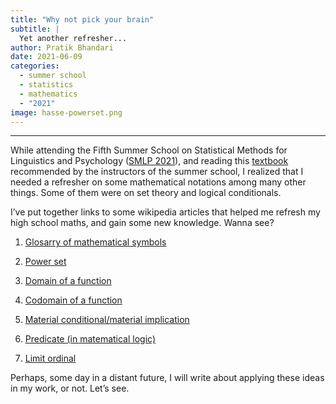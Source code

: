 ```yaml
---
title: "Why not pick your brain"
subtitle: |
  Yet another refresher...
author: Pratik Bhandari
date: 2021-06-09
categories:
  - summer school
  - statistics
  - mathematics
  - "2021"
image: hasse-powerset.png
---
```


<!-- Oh, so some links brought you here. Cool.\ -->

***

While attending the Fifth Summer School on Statistical Methods for Linguistics and Psychology ([SMLP 2021](https://vasishth.github.io/smlp2021/)), and reading this [textbook](https://vasishth.github.io/bayescogsci/book/) recommended by the instructors of the summer school, I realized that I needed a refresher on some mathematical notations among many other things. Some of them were on set theory and logical conditionals.

I've put together links to some wikipedia articles that helped me refresh my high school maths, and gain some new knowledge. Wanna see?

1.  [Glosarry of mathematical symbols](https://en.wikipedia.org/wiki/Glossary_of_mathematical_symbols)

2.  [Power set](https://en.wikipedia.org/wiki/Power_set)

3.  [Domain of a function](https://en.wikipedia.org/wiki/Domain_of_a_function)

4.  [Codomain of a function](https://en.wikipedia.org/wiki/Codomain)

5.  [Material conditional/material implication](https://en.wikipedia.org/wiki/Material_conditional)

6.  [Predicate (in matematical logic)](https://en.wikipedia.org/wiki/Predicate_(mathematical_logic))

7.  [Limit ordinal](https://en.wikipedia.org/wiki/Limit_ordinal)

Perhaps, some day in a distant future, I will write about applying these ideas in my work, or not. Let's see.
